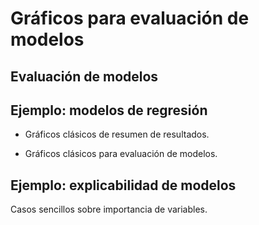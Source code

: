 # Gráficos para evaluación de modelos

## Evaluación de modelos


## Ejemplo: modelos de regresión

- Gráficos clásicos de resumen de resultados.

- Gráficos clásicos para evaluación de modelos.

## Ejemplo: explicabilidad de modelos

Casos sencillos sobre importancia de variables.